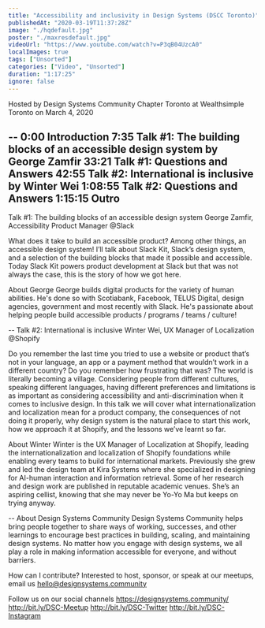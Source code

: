 ```yaml
---
title: "Accessibility and inclusivity in Design Systems (DSCC Toronto)"
publishedAt: "2020-03-19T11:37:28Z"
image: "./hqdefault.jpg"
poster: "./maxresdefault.jpg"
videoUrl: "https://www.youtube.com/watch?v=P3qB04UzcA0"
localImages: true
tags: ["Unsorted"]
categories: ["Video", "Unsorted"]
duration: "1:17:25"
ignore: false
---
```


Hosted by Design Systems Community Chapter Toronto
at Wealthsimple Toronto
on March 4, 2020

--
0:00 Introduction
7:35 Talk #1: The building blocks of an accessible design system by George Zamfir
33:21 Talk #1: Questions and Answers
42:55 Talk #2: International is inclusive by Winter Wei
1:08:55 Talk #2: Questions and Answers
1:15:15 Outro
--

Talk #1: The building blocks of an accessible design system
George Zamfir, Accessibility Product Manager @Slack

What does it take to build an accessible product? Among other things, an accessible design system! I’ll talk about Slack Kit, Slack’s design system, and a selection of the building blocks that made it possible and accessible. Today Slack Kit powers product development at Slack but that was not always the case, this is the story of how we got here.

About George
George builds digital products for the variety of human abilities. He's done so with Scotiabank, Facebook, TELUS Digital, design agencies, government and most recently with Slack. He's passionate about helping people build accessible products / programs / teams / culture!

--
Talk #2: International is inclusive
Winter Wei, UX Manager of Localization @Shopify

Do you remember the last time you tried to use a website or product that’s not in your language, an app or a payment method that wouldn’t work in a different country? Do you remember how frustrating that was? The world is literally becoming a village. Considering people from different cultures, speaking different languages, having different preferences and limitations is as important as considering accessibility and anti-discrimination when it comes to inclusive design. In this talk we will cover what internationalization and localization mean for a product company, the consequences of not doing it properly, why design system is the natural place to start this work, how we approach it at Shopify, and the lessons we’ve learnt so far.

About Winter
Winter is the UX Manager of Localization at Shopify, leading the internationalization and localization of Shopify foundations while enabling every teams to build for international markets. Previously she grew and led the design team at Kira Systems where she specialized in designing for AI-human interaction and information retrieval. Some of her research and design work are published in reputable academic venues. She’s an aspiring cellist, knowing that she may never be Yo-Yo Ma but keeps on trying anyway.

--
About Design Systems Community
Design Systems Community helps bring people together to share ways of working, successes, and other learnings to encourage best practices in building, scaling, and maintaining design systems. No matter how you engage with design systems, we all play a role in making information accessible for everyone, and without barriers.

How can I contribute?
Interested to host, sponsor, or speak at our meetups, email us hello@designsystems.community

Follow us on our social channels
https://designsystems.community/
http://bit.ly/DSC-Meetup
http://bit.ly/DSC-Twitter
http://bit.ly/DSC-Instagram
